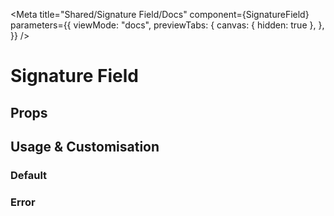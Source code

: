 
<Meta
  title="Shared/Signature Field/Docs"
  component={SignatureField}
  parameters={{
    viewMode: "docs",
    previewTabs: {
      canvas: { hidden: true },
    },
  }}
/>

# Signature Field

## Props

<ArgsTable of={SignatureField} />

## Usage & Customisation

### Default

<Canvas>
  <Story id="shared-signature-field--default" />
</Canvas>

### Error

<Canvas>
  <Story id="shared-signature-field--error" />
</Canvas>
